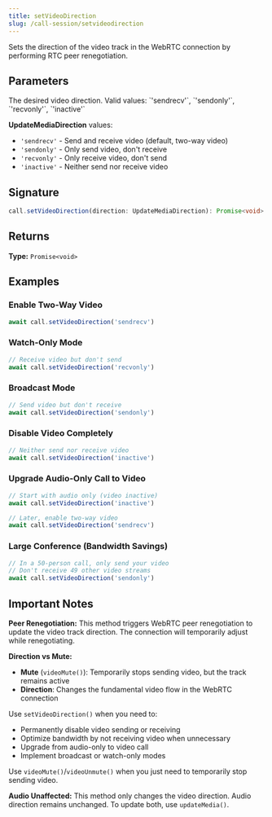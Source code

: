 ```yaml
---
title: setVideoDirection
slug: /call-session/setvideodirection
---
```



Sets the direction of the video track in the WebRTC connection by performing RTC peer renegotiation.

## Parameters

<APIField name="direction" type="UpdateMediaDirection" required>
  The desired video direction. Valid values: `'sendrecv'`, `'sendonly'`, `'recvonly'`, `'inactive'`
</APIField>

**UpdateMediaDirection** values:
- `'sendrecv'` - Send and receive video (default, two-way video)
- `'sendonly'` - Only send video, don't receive
- `'recvonly'` - Only receive video, don't send
- `'inactive'` - Neither send nor receive video

## Signature

```typescript
call.setVideoDirection(direction: UpdateMediaDirection): Promise<void>
```

## Returns

**Type:** `Promise<void>`

## Examples

### Enable Two-Way Video

```typescript
await call.setVideoDirection('sendrecv')
```

### Watch-Only Mode

```typescript
// Receive video but don't send
await call.setVideoDirection('recvonly')
```

### Broadcast Mode

```typescript
// Send video but don't receive
await call.setVideoDirection('sendonly')
```

### Disable Video Completely

```typescript
// Neither send nor receive video
await call.setVideoDirection('inactive')
```

### Upgrade Audio-Only Call to Video

```typescript
// Start with audio only (video inactive)
await call.setVideoDirection('inactive')

// Later, enable two-way video
await call.setVideoDirection('sendrecv')
```

### Large Conference (Bandwidth Savings)

```typescript
// In a 50-person call, only send your video
// Don't receive 49 other video streams
await call.setVideoDirection('sendonly')
```

## Important Notes

**Peer Renegotiation:** This method triggers WebRTC peer renegotiation to update the video track direction. The connection will temporarily adjust while renegotiating.

**Direction vs Mute:**
- **Mute** (`videoMute()`): Temporarily stops sending video, but the track remains active
- **Direction**: Changes the fundamental video flow in the WebRTC connection

Use `setVideoDirection()` when you need to:
- Permanently disable video sending or receiving
- Optimize bandwidth by not receiving video when unnecessary
- Upgrade from audio-only to video call
- Implement broadcast or watch-only modes

Use `videoMute()`/`videoUnmute()` when you just need to temporarily stop sending video.

**Audio Unaffected:** This method only changes the video direction. Audio direction remains unchanged. To update both, use `updateMedia()`.
